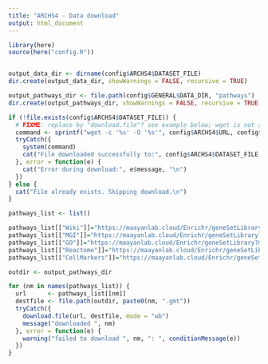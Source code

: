 ```yaml
---
title: "ARCHS4 - Data download"
output: html_document
---
```


```r
library(here)
source(here("config.R"))
```

```r
```

```r
output_data_dir <- dirname(config$ARCHS4$DATASET_FILE)
dir.create(output_data_dir, showWarnings = FALSE, recursive = TRUE)

output_pathways_dir <- file.path(config$GENERAL$DATA_DIR, "pathways")
dir.create(output_pathways_dir, showWarnings = FALSE, recursive = TRUE)
```

```r
if (!file.exists(config$ARCHS4$DATASET_FILE)) {
  # FIXME: replace by "download.file"? see example below; wget is not available in every system
  command <- sprintf("wget -c '%s' -O '%s'", config$ARCHS4$URL, config$ARCHS4$DATASET_FILE)
  tryCatch({
    system(command)
    cat("File downloaded successfully to:", config$ARCHS4$DATASET_FILE, "\n")
  }, error = function(e) {
    cat("Error during download:", e$message, "\n")
  })
} else {
  cat("File already exists. Skipping download.\n")
}
```

```r
pathways_list <- list()

pathways_list[["Wiki"]]="https://maayanlab.cloud/Enrichr/geneSetLibrary?mode=text&libraryName=WikiPathway_2021_Human"
pathways_list[["MGI"]]="https://maayanlab.cloud/Enrichr/geneSetLibrary?mode=text&libraryName=MGI_Mammalian_Phenotype_Level_4_2021"
pathways_list[["GO"]]="https://maayanlab.cloud/Enrichr/geneSetLibrary?mode=text&libraryName=GO_Biological_Process_2023"
pathways_list[["Reactome"]]="https://maayanlab.cloud/Enrichr/geneSetLibrary?mode=text&libraryName=Reactome_2022"
pathways_list[["CellMarkers"]]="https://maayanlab.cloud/Enrichr/geneSetLibrary?mode=text&libraryName=CellMarker_2024"

outdir <- output_pathways_dir

for (nm in names(pathways_list)) {
  url      <- pathways_list[[nm]]
  destfile <- file.path(outdir, paste0(nm, ".gmt"))
  tryCatch({
    download.file(url, destfile, mode = "wb")
    message("downloaded ", nm)
  }, error = function(e) {
    warning("failed to download ", nm, ": ", conditionMessage(e))
  })
}
```

